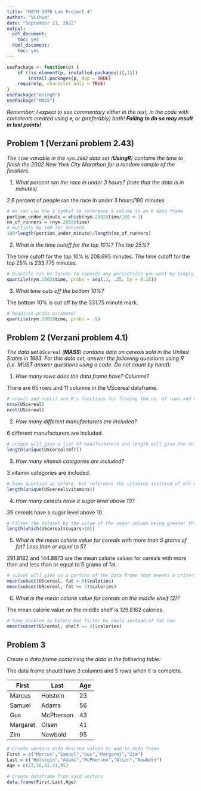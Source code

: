 ```yaml
---
title: "MATH 3070 Lab Project 4"
author: "Vishwa"
date: "September 21, 2022"
output:
  pdf_document:
    toc: yes
  html_document:
    toc: yes
---
```


```r
usePackage <- function(p) {
    if (!is.element(p, installed.packages()[,1]))
        install.packages(p, dep = TRUE)
    require(p, character.only = TRUE)
}
usePackage("UsingR")
usePackage("MASS")

```

*Remember: I expect to see commentary either in the text, in the code with comments created using `#`, or (preferably) both! **Failing to do so may result in lost points!***

## Problem 1 (Verzani problem 2.43)

*The `time` variable in the `nym.2002` data set (**UsingR**) contains the time to finish the 2002 New York City Marathon for a random sample of the finishers.*

1.  *What percent ran the race in under 3 hours? (note that the data is in minutes)*

2.6 percent of people ran the race in under 3 hours/180 minutes

```r
# We can use the $ symbol to reference a column in an R data frame
portion_under_minute = which(nym.2002$time/180 < 1)
no_of_runners = (nym.2002$time)
# multiply by 100 for percent
100*length(portion_under_minute)/length(no_of_runners)
```

2.  *What is the time cutoff for the top 10%? The top 25%?*

The time cutoff for the top 10% is 208.695 minutes. The time cutoff for the top 25% is 233.775 minutes.

```r
# Quantile can be forces to rpovide any percentiles you want by simply adjusting the probs parameter
quantile(nym.2002$time, probs = seq(.1, .25, by = 0.15))
```

3.  *What time cuts off the bottom 10%?*

The bottom 10% is cut off by the 331.75 minute mark.

```r
# Readjust probs parameter
quantile(nym.2002$time, probs = .9)
```

## Problem 2 (Verzani problem 4.1)

*The data set `UScereal` (**MASS**) contains data on cereals sold in the United States in 1993. For this data set, answer the following questions using R (i.e. MUST answer questions using a code. Do not count by hand):*

1.  *How many rows does the data frame have? Columns?*

There are 65 rows and 11 columns in the UScereal dataframe.

```r
# nrow() and ncol() are R's functions for finding the no. of rows and columns in a dataframe.
nrow(UScereal)
ncol(UScereal)
```

2.  *How many different manufacturers are included?*

6 different manufacturers are included.

```r
# unique will give a list of manufacturers and length will give the no. of them (unique ones)
length(unique(UScereal$mfr))
```

3.  *How many vitamin categories are included?*

3 vitamin categories are included.

```r
# Same question as before, but reference the vitamins instread of mfr column now
length(unique(UScereal$vitamins))
```

4.  *How many cereals have a sugar level above 10?*

39 cereals have a sugar level above 10.

```r
# Filter the dataset by the value of the sugar column being greater than 10 using which(). Then take the length of that to find the number of cereals with sugar level greater than 10.
length(which(UScereal$sugars>10))
```

5.  *What is the mean calorie value for cereals with more than 5 grams of fat? Less than or equal to 5?*

291.8182 and 144.8873 are the mean calorie values for cereals with more than and less than or equal to 5 grams of fat.

```r
# subset will give us a portion of the data frame that meeets a criteria of our choosing
mean(subset(UScereal, fat > 5)$calories)
mean(subset(UScereal, fat <= 5)$calories)
```

6.  *What is the mean calorie value for cereals on the middle shelf (2)?*

The mean calorie value on the middle shelf is 129.8162 calories.

```r
# Same problem as before but filter bu shelf instead of fat now
mean(subset(UScereal, shelf == 2)$calories)
```

## Problem 3

*Create a data frame containing the data in the following table:*

The data frame should have 3 columns and 5 rows when it is complete.

| First    | Last      | Age |
|----------|-----------|-----|
| Marcus   | Holstein  | 23  |
| Samuel   | Adams     | 56  |
| Gus      | McPherson | 43  |
| Margaret | Olsen     | 41  |
| Zim      | Newbold   | 95  |

```r
# Create vectors with desired values to add to data frame
First = c("Marcus","Samuel","Gus","Margaret","Zim")
Last = c("Holstein","Adams","McPherson","Olsen","Newbold")
Age = c(23,56,43,41,95)

# Create dataframe from said vectors
data.frame(First,Last,Age)
```

